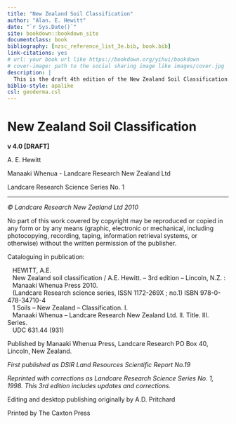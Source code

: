 ```yaml
--- 
title: "New Zealand Soil Classification"
author: "Alan. E. Hewitt"
date: "`r Sys.Date()`"
site: bookdown::bookdown_site
documentclass: book
bibliography: [nzsc_reference_list_3e.bib, book.bib]
link-citations: yes
# url: your book url like https://bookdown.org/yihui/bookdown
# cover-image: path to the social sharing image like images/cover.jpg
description: |
  This is the draft 4th edition of the New Zealand Soil Classification.
biblio-style: apalike
csl: geoderma.csl
---
```


# New Zealand Soil Classification {-}

__v 4.0 [DRAFT]__

A. E. Hewitt

Manaaki Whenua - Landcare Research New Zealand Ltd


Landcare Research Science Series No. 1

***

_©  Landcare Research New Zealand Ltd 2010_

No part of this work covered by copyright may be reproduced or copied in any form or by any means (graphic, electronic or mechanical, including photocopying, recording, taping, information retrieval systems, or otherwise) without the written permission of the publisher.

Cataloguing in publication:

|    HEWITT, A.E.
|    New Zealand soil classification / A.E. Hewitt. – 3rd edition – Lincoln, N.Z. :  
|    Manaaki Whenua Press 2010.
|    (Landcare Research science series, ISSN 1172-269X ; no.1)  		ISBN 978-0-478-34710-4
|    1 Soils – New Zealand – Classification. I.  
|    Manaaki Whenua – Landcare Research New Zealand Ltd. II. Title. III. Series.
|    UDC 631.44 (931)


Published by Manaaki Whenua Press,  Landcare Research  PO Box 40, Lincoln, New Zealand.

_First published as DSIR Land Resources Scientific Report No.19_

_Reprinted with corrections as Landcare Research Science Series No. 1, 1998. This 3rd edition includes updates and corrections._

Editing and desktop publishing originally by A.D. Pritchard

Printed by The Caxton Press

